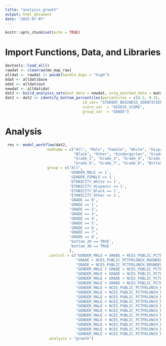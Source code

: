 ```yaml
---
title: "analysis_growth"
output: html_document
date: "2025-07-07"
---
```


```r
knitr::opts_chunk$set(echo = TRUE)
```


# Import Functions, Data, and Libraries

```r
devtools::load_all()
rawdat <- cleanraw(mo_map_raw) 
alldat <- rawdat |> pwide(handle_dups = "high")
bdat <- alldat$base
odat <- alldat$out
newdat <- alldat$dat
dat2 <- build_analysis_sets(out_data = newdat, orig_matched_data = matdat_loc3)$cc
dat2 <- dat2 |> identify_bottom_percentiles(percentiles = c(0.2, 0.3),
                                   id_var= "STUDENT_BUSINESS_IDENTIFIER",
                                   score_var  = "ASSESS_SCORE",
                                   group_var  = "GRADE")
```

# Analysis

```r
 res <- model_workflow(dat2,
                   modname = c("All", "Male", "Female", "White", "Hispanic",
                               "Black", "Other", "Kindergarten", "Grade_1",
                               "Grade_2", "Grade_3", "Grade_4", "Grade_5",
                               "Grade_6", "Grade_7", "Grade_8", "Bottom_20", "Bottom_30"),
                   group = c("All",
                             'GENDER_MALE == 1',
                             'GENDER_FEMALE == 1',
                             'ETHNICITY_White == 1',
                             'ETHNICITY_Hispanic == 1',
                             'ETHNICITY_Black == 1',
                             'ETHNICITY_Other == 1',
                             'GRADE == 0',
                             'GRADE == 1',
                             'GRADE == 2',
                             'GRADE == 3',
                             'GRADE == 4',
                             'GRADE == 5',
                             'GRADE == 6',
                             'GRADE == 7',
                             'GRADE == 8',
                             'bottom_20 == TRUE',
                             'bottom_30 == TRUE'
                             ),
                   .control = c("GENDER_MALE + GRADE + NCES_PUBLIC_PCTFRLUNCH_ROUNDED + URBAN_LOC_21",
                                "GRADE + NCES_PUBLIC_PCTFRLUNCH_ROUNDED + URBAN_LOC_21",
                                "GRADE + NCES_PUBLIC_PCTFRLUNCH_ROUNDED + URBAN_LOC_21",
                                "GENDER_MALE + GRADE + NCES_PUBLIC_PCTFRLUNCH_ROUNDED + URBAN_LOC_21",
                                "GENDER_MALE + GRADE + NCES_PUBLIC_PCTFRLUNCH_ROUNDED + URBAN_LOC_21",
                                "GENDER_MALE + GRADE + NCES_PUBLIC_PCTFRLUNCH_ROUNDED + URBAN_LOC_21",
                                "GENDER_MALE + GRADE + NCES_PUBLIC_PCTFRLUNCH_ROUNDED + URBAN_LOC_21",
                                "GENDER_MALE + NCES_PUBLIC_PCTFRLUNCH_ROUNDED + URBAN_LOC_21",
                                "GENDER_MALE + NCES_PUBLIC_PCTFRLUNCH_ROUNDED + URBAN_LOC_21",
                                "GENDER_MALE + NCES_PUBLIC_PCTFRLUNCH_ROUNDED + URBAN_LOC_21",
                                "GENDER_MALE + NCES_PUBLIC_PCTFRLUNCH_ROUNDED + URBAN_LOC_21",
                                "GENDER_MALE + NCES_PUBLIC_PCTFRLUNCH_ROUNDED + URBAN_LOC_21",
                                "GENDER_MALE + NCES_PUBLIC_PCTFRLUNCH_ROUNDED + URBAN_LOC_21",
                                "GENDER_MALE + NCES_PUBLIC_PCTFRLUNCH_ROUNDED + URBAN_LOC_21",
                                "GENDER_MALE + NCES_PUBLIC_PCTFRLUNCH_ROUNDED + URBAN_LOC_21",
                                "GENDER_MALE + NCES_PUBLIC_PCTFRLUNCH_ROUNDED + URBAN_LOC_21",
                                "GENDER_MALE + NCES_PUBLIC_PCTFRLUNCH_ROUNDED + URBAN_LOC_21",
                                "GENDER_MALE + NCES_PUBLIC_PCTFRLUNCH_ROUNDED + URBAN_LOC_21"),
                   .analysis = "growth")

```

